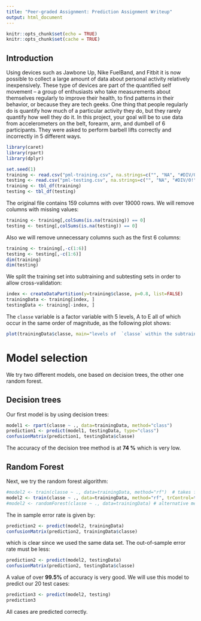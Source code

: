 ```yaml
---
title: "Peer-graded Assignment: Prediction Assignment Writeup"
output: html_document
---
```


```r
knitr::opts_chunk$set(echo = TRUE)
knitr::opts_chunk$set(cache = TRUE)
```

## Introduction
Using devices such as Jawbone Up, Nike FuelBand, and Fitbit it is now possible to collect a large amount of data about personal activity relatively inexpensively. These type of devices are part of the quantified self movement – a group of enthusiasts who take measurements about themselves regularly to improve their health, to find patterns in their behavior, or because they are tech geeks. One thing that people regularly do is quantify how much of a particular activity they do, but they rarely quantify how well they do it. In this project, your goal will be to use data from accelerometers on the belt, forearm, arm, and dumbell of 6 participants. They were asked to perform barbell lifts correctly and incorrectly in 5 different ways. 
```r
library(caret)
library(rpart)
library(dplyr)

set.seed(1)
training <- read.csv("pml-training.csv", na.strings=c("", "NA", "#DIV/0!"), row.names = 1)
testing <- read.csv("pml-testing.csv", na.strings=c("", "NA", "#DIV/0!"), row.names = 1)
training <- tbl_df(training)
testing <- tbl_df(testing)
```
The original file contains 159 columns with over 19000 rows. We will remove columns with missing values:
```r
training <- training[,colSums(is.na(training)) == 0]
testing <- testing[,colSums(is.na(testing)) == 0]
```
Also we will remove unnecessary columns such as the first 6 columns:
```r
training <- training[,-c(1:6)]
testing <- testing[,-c(1:6)]
dim(training)
dim(testing)
```
We split the training set into subtraining and subtesting sets in order to allow cross-validation:
```r
index <- createDataPartition(y=training$classe, p=0.8, list=FALSE)
trainingData <- training[index, ]
testingData <- training[-index, ]
```
The `classe` variable is a factor variable with 5 levels, A to E all of which occur in the same order of magnitude, as the following plot shows:
```r
plot(trainingData$classe, main="levels of  `classe` within the subtraining set", xlab="levels", ylab="frequency")
```

# Model selection
We try two different models, one based on decision trees, the other one random forest.

## Decision trees
Our first model is by using decision trees:
```r
model1 <- rpart(classe ~ ., data=trainingData, method="class")
prediction1 <- predict(model1, testingData, type="class")
confusionMatrix(prediction1, testingData$classe)
```
The accuracy of the decision tree method is at **74 %** which is very low.

## Random Forest
Next, we try the random forest algorithm:
```r
#model2 <- train(classe ~ ., data=trainingData, method="rf")  # takes forever
model2 <- train(classe ~ ., data=trainingData, method="rf", trControl=trainControl(method="none"), tuneGrid=data.frame(mtry=7)) # note by Mauricio Collaca on Coursera forum
#model2 <- randomForest(classe ~ ., data=trainingData) # alternative method
```
The in sample error rate is given by:
```r
prediction2 <- predict(model2, trainingData)
confusionMatrix(prediction2, trainingData$classe)
```
which is clear since we used the same data set. The out-of-sample error rate must be less:
```r
prediction2 <- predict(model2, testingData)
confusionMatrix(prediction2, testingData$classe)
```
A value of over **99.5%** of accuracy is very good. We will use this model to predict our 20 test cases:
```r
prediction3 <- predict(model2, testing)
prediction3
```
All cases are predicted correctly.
